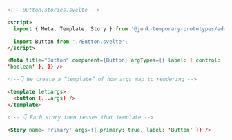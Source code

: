 ```html
<!-- Button.stories.svelte -->

<script>
  import { Meta, Template, Story } from '@junk-temporary-prototypes/addon-svelte-csf';

  import Button from './Button.svelte';
</script>

<Meta title="Button" component={Button} argTypes={{ label: { control: 'text' }, primary: { control:
'boolean' }, }} />

<!--👇 We create a “template” of how args map to rendering -->

<template let:args>
  <button {...args} />
</template>

<!-- 👇 Each story then reuses that template -->

<Story name='Primary' args={{ primary: true, label: 'Button' }} />
```
